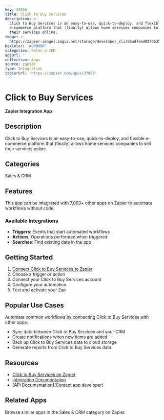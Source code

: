 ```yaml
---
key: 37856
title: Click to Buy Services
description: >-
  Click to Buy Services is an easy-to-use, quick-to-deploy, and flexible
  e-commerce platform that (finally) allows home services companies to sell
  their services online.
image: >-
  https://zapier-images.imgix.net/storage/developer_cli/66ad7eed037d635e3bc39588d9df54c2.png?auto=format%2Ccompress&ixlib=python-3.0.0&q=50
hexColor: '#000000'
categories: Sales & CRM
apiUrl: ''
collection: Apps
source: zapier
type: Integration
zapierUrl: 'https://zapier.com/apps/37856'
---
```

# Click to Buy Services

**Zapier Integration App**

## Description

Click to Buy Services is an easy-to-use, quick-to-deploy, and flexible e-commerce platform that (finally) allows home services companies to sell their services online.

## Categories

Sales & CRM

## Features

This app can be integrated with 7,000+ other apps on Zapier to automate workflows without code.

### Available Integrations

- **Triggers**: Events that start automated workflows
- **Actions**: Operations performed when triggered
- **Searches**: Find existing data in the app

## Getting Started

1. [Connect Click to Buy Services to Zapier](https://zapier.com/apps/37856)
2. Choose a trigger or action
3. Connect your Click to Buy Services account
4. Configure your automation
5. Test and activate your Zap

## Popular Use Cases

Automate common workflows by connecting Click to Buy Services with other apps:

- Sync data between Click to Buy Services and your CRM
- Create notifications when new items are added
- Back up Click to Buy Services data to cloud storage
- Generate reports from Click to Buy Services data

## Resources

- [Click to Buy Services on Zapier](https://zapier.com/apps/37856)
- [Integration Documentation](https://zapier.com/apps/37856/integrations)
- [API Documentation](Contact app developer)

## Related Apps

Browse similar apps in the Sales & CRM category on Zapier.

